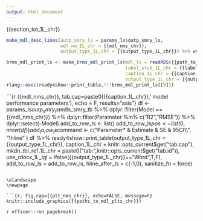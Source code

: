 ---
output: html_document
---

\newpage
\blandscape

{{section_tot_1L_chr}}

```{r echo=F, results="asis"}
make_mdl_desc_lines(outp_smry_ls = params_ls$outp_smry_ls,
                    mdl_nm_1L_chr = {{mdl_nms_chr}},
                    output_type_1L_chr = {{output_type_1L_chr}}) %>% writeLines()
```

```{r echo = F, results="asis"}
brms_mdl_print_ls <- make_brms_mdl_print_ls(mdl_ls = readRDS({{path_to_mdl_1L_chr}}),
                                            label_stub_1L_chr = {{label_stub_1L_chr}},
                                            caption_1L_chr = {{caption_1L_chr}},
                                            output_type_1L_chr = {{output_type_1L_chr}})
rlang::exec(ready4show::print_table,!!!brms_mdl_print_ls[[5]])
```

```{r {{mdl_nms_chr}}, tab.cap=paste0({{caption_1L_chr}},' model performance parameters'), echo = F, results="asis"}
df <- params_ls$outp_smry_ls$mdls_smry_tb %>%
  dplyr::filter(Model == {{mdl_nms_chr}}) %>%
  dplyr::filter(Parameter %in% c("R2","RMSE")) %>%
  dplyr::select(-Model) 
add_to_row_ls <- list()
add_to_row_ls$pos <- list(0, nrow(df)
                     )
add_to_row_ls$command <- c("Parameter* & Estimate	& SE	& 95CI\\\\\n",
                        "\\hline\n" )
df %>%
  ready4show::print_table(output_type_1L_chr = {{output_type_1L_chr}},
                          caption_1L_chr = knitr::opts_current$get("tab.cap"),
                          mkdn_tbl_ref_1L_chr = paste0("tab:",knitr::opts_current$get("tab.id")),
                          use_rdocx_1L_lgl = ifelse({{output_type_1L_chr}}=="Word",T,F),
                          add_to_row_ls = add_to_row_ls,
                          hline_after_ls = c(-1,0),
                          sanitize_fn = force) 
  
```

\elandscape
\newpage

```{r, fig.cap={{plt_nms_chr}}, echo=FALSE, message=F}
knitr::include_graphics({{paths_to_mdl_plts_chr}})
```

`r officer::run_pagebreak()`
\newpage

